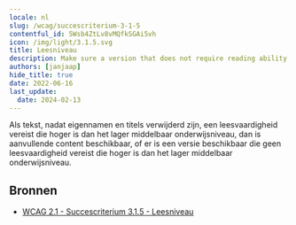 ```yaml
---
locale: nl
slug: /wcag/succescriterium-3-1-5
contentful_id: 5Wsb4ZtLv8vMQfkSGAi5vh
icon: /img/light/3.1.5.svg
title: Leesniveau
description: Make sure a version that does not require reading ability more advanced than the lower secondary education level, is available.
authors: [janjaap]
hide_title: true
date: 2022-06-16
last_update:
  date: 2024-02-13
---
```


<Hero
  title="Leesniveau"
  imageSrc="/img/light/3.1.5.svg"
  alt="WCAG 3.1.5 icon"
  prefix="Succescriterium 3.1.5"
  suffix="Niveau AAA"
/>

Als tekst, nadat eigennamen en titels verwijderd zijn, een leesvaardigheid vereist die hoger is dan het lager middelbaar onderwijsniveau, dan is aanvullende content beschikbaar, of er is een versie beschikbaar die geen leesvaardigheid vereist die hoger is dan het lager middelbaar onderwijsniveau.

## Bronnen

- [WCAG 2.1 - Succescriterium 3.1.5 - Leesniveau](https://www.w3.org/Translations/WCAG21-nl/#leesniveau)
